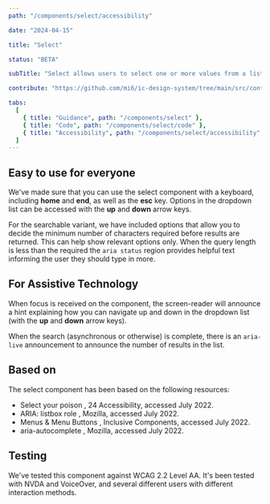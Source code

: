 ```yaml
---
path: "/components/select/accessibility"

date: "2024-04-15"

title: "Select"

status: "BETA"

subTitle: "Select allows users to select one or more values from a list of options."

contribute: "https://github.com/mi6/ic-design-system/tree/main/src/content/structured/components/select"

tabs:
  [
    { title: "Guidance", path: "/components/select" },
    { title: "Code", path: "/components/select/code" },
    { title: "Accessibility", path: "/components/select/accessibility" },
  ]
---
```


## Easy to use for everyone

We've made sure that you can use the select component with a keyboard, including **home** and **end**, as well as the **esc** key. Options in the dropdown list can be accessed with the **up** and **down** arrow keys.

For the searchable variant, we have included options that allow you to decide the minimum number of characters required before results are returned. This can help show relevant options only. When the query length is less than the required the `aria status` region provides helpful text informing the user they should type in more.

## For Assistive Technology

When focus is received on the component, the screen-reader will announce a hint explaining how you can navigate up and down in the dropdown list (with the **up** and **down** arrow keys).

When the search (asynchronous or otherwise) is complete, there is an `aria-live` announcement to announce the number of results in the list.

## Based on

The select component has been based on the following resources:

<ul>
  <li>
    <ic-link
      target="_blank"
      href="https://www.24a11y.com/2019/select-your-poison/"
      rel="noreferrer noopener nofollow"
    >
      Select your poison
    </ic-link>
    , 24 Accessibility, accessed July 2022.
  </li>
  <li>
    <ic-link
      target="_blank"
      href="https://developer.mozilla.org/en-US/docs/Web/Accessibility/ARIA/Roles/listbox_role"
      rel="noreferrer noopener nofollow"
    >
      ARIA: listbox role
    </ic-link>
    , Mozilla, accessed July 2022.
  </li>
  <li>
    <ic-link
      target="_blank"
      href="https://inclusive-components.design/menus-menu-buttons/"
      rel="noreferrer noopener nofollow"
    >
      Menus & Menu Buttons
    </ic-link>
    , Inclusive Components, accessed July 2022.
  </li>
  <li>
    <ic-link
      target="_blank"
      href="https://developer.mozilla.org/en-US/docs/Web/Accessibility/ARIA/Attributes/aria-autocomplete"
      rel="noreferrer noopener nofollow"
    >
      aria-autocomplete
    </ic-link>
    , Mozilla, accessed July 2022.
  </li>
</ul>

## Testing

We've tested this component against WCAG 2.2 Level AA. It's been tested with NVDA and VoiceOver, and several different users with different interaction methods.
